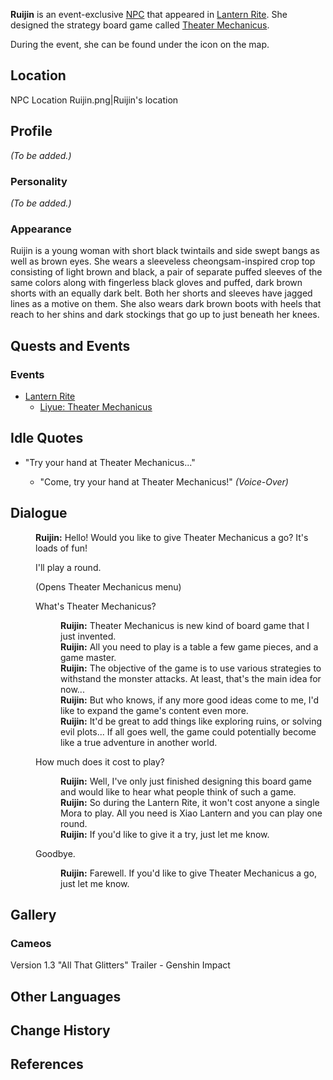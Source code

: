 {{Meta
<!-- REMOVE THIS TEMPLATE AFTER ADDING MISSING INFO -->
|missing_NPC_profile  = yes
}}
{{Character Infobox
|image            = NPC Ruijin.png
|region           = Liyue
|voiceEN          = [https://www.vivian.lu/ Vivian Lu]<ref>Image: [[:File:Email Vivian Lu Ruijin Confirmation.png|EN VA Self Announcement]]</ref>
|type             = Event NPC
|title            = Designer, Theater Mechanicus
}}
'''Ruijin''' {{Lang|zh=瑞錦|zh_rm=Ruìjǐn}} is an event-exclusive [[NPC]] that appeared in [[Lantern Rite]]. She designed the strategy board game called [[Theater Mechanicus]].

During the event, she can be found under the {{DIcon|Theater}} icon on the map.

==Location==
<gallery hideaddbutton="true" captionalign="center">
NPC Location Ruijin.png|Ruijin's location
</gallery>

==Profile==
''(To be added.)''

===Personality===
''(To be added.)''

===Appearance===
Ruijin is a young woman with short black twintails and side swept bangs as well as brown eyes. She wears a sleeveless cheongsam-inspired crop top consisting of light brown and black, a pair of separate puffed sleeves of the same colors along with fingerless black gloves and puffed, dark brown shorts with an equally dark belt. Both her shorts and sleeves have jagged lines as a motive on them. She also wears dark brown boots with heels that reach to her shins and dark stockings that go up to just beneath her knees.

==Quests and Events==
===Events===
* [[Lantern Rite]]
** [[Liyue: Theater Mechanicus]]

==Idle Quotes==
* "Try your hand at Theater Mechanicus..."
**{{A|VO Ruijin 01 (Lantern Rite).ogg}} "Come, try your hand at Theater Mechanicus!" ''(Voice-Over)''

==Dialogue==
{{Dialogue start}}
:'''Ruijin:''' Hello! Would you like to give Theater Mechanicus a go? It's loads of fun!
:{{DIcon|Theater}} I'll play a round.
:;(Opens Theater Mechanicus menu)
:{{DIcon}} What's Theater Mechanicus?
::'''Ruijin:''' Theater Mechanicus is new kind of board game that I just invented.
::'''Ruijin:''' All you need to play is a table a few game pieces, and a game master.
::'''Ruijin:''' The objective of the game is to use various strategies to withstand the monster attacks. At least, that's the main idea for now...
::'''Ruijin:''' But who knows, if any more good ideas come to me, I'd like to expand the game's content even more.
::'''Ruijin:''' It'd be great to add things like exploring ruins, or solving evil plots... If all goes well, the game could potentially become like a true adventure in another world.
:{{DIcon}} How much does it cost to play?
::'''Ruijin:''' Well, I've only just finished designing this board game and would like to hear what people think of such a game.
::'''Ruijin:''' So during the Lantern Rite, it won't cost anyone a single Mora to play. All you need is Xiao Lantern and you can play one round.
::'''Ruijin:''' If you'd like to give it a try, just let me know.
:{{DIcon}} Goodbye.
::'''Ruijin:''' Farewell. If you'd like to give Theater Mechanicus a go, just let me know.
{{Dialogue end}}
<!--
==Trivia==
-->
==Gallery==
===Cameos===
<gallery hideaddbutton="true" captionalign="center">
Version 1.3 "All That Glitters" Trailer - Genshin Impact
</gallery>

==Other Languages==
{{Other Languages|default_hidden = 1
|en      = Ruijin
|zhs     = 瑞锦
|zhs_rm  = Ruìjǐn
|zht     = 瑞錦
|zht_rm  = Ruìjǐn
|ja      = 瑞錦
|ja_rm   = Suikin{{Assumed}}
|ko      = {{tt|서금|瑞錦}}
|ko_rm   = Seogeum
|es      = Ruijin
|fr      = Ruijin
|ru      = Жуй Цзинь
|th      = Ruijin
|vi      = Ruijin
|de      = Ruijin
|id      = Ruijin
|pt      = Ruijin
}}

==Change History==
{{Change History|1.3}}

==References==
{{Reflist}}